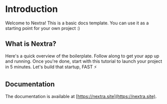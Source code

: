 # Introduction

Welcome to Nextra! This is a basic docs template. You can use it as a starting point for your own project :)

## What is Nextra?

Here's a quick overview of the boilerplate. Follow along to get your app up and running.
Once you're done, start with this tutorial to launch your project in 5 minutes. Let's build that startup, FAST ⚡️

## Documentation

The documentation is available at [https://nextra.site](https://nextra.site).
